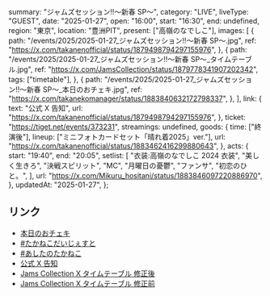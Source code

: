   summary: "ジャムズセッション!!〜新春 SP〜",
  category: "LIVE",
  liveType: "GUEST",
  date: "2025-01-27",
  open: "16:00",
  start: "16:30",
  end: undefined,
  region: "東京",
  location: "豊洲PIT",
  present: ["高嶺のなでしこ"],
  images: [
    {
      path: "/events/2025/2025-01-27_ジャムズセッション!!〜新春 SP〜.jpg",
      ref: "https://x.com/takanenofficial/status/1879498794297155976",
    },
    {
      path: "/events/2025/2025-01-27_ジャムズセッション!!〜新春 SP〜_タイムテーブル.jpg",
      ref: "https://x.com/JamsCollection/status/1879778341907202342",
      tags: ["timetable"],
    },
    {
      path: "/events/2025/2025-01-27_ジャムズセッション!!〜新春 SP〜_本日のおチェキ.jpg",
      ref: "https://x.com/takanekomanager/status/1883840632172798337",
    },
  ],
  link: {
    text: "公式 X 告知",
    url: "https://x.com/takanenofficial/status/1879498794297155976",
  },
  ticket: "https://tiget.net/events/373231",
  streamings: undefined,
  goods: {
    time: ["終演後"],
    lineup: ["ミニフォトカードセット「晴れ着2025」ver."],
    url: "https://x.com/takanenofficial/status/1883462416299880643",
  },
  acts: {
    start: "19:40",
    end: "20:05",
    setlist: [
      "衣装:高嶺のなでしこ 2024 衣装",
      "美しく生きろ",
      "決戦スピリット",
      "MC",
      "月曜日の憂鬱",
      "ファンサ",
      "初恋のひと。",
    ],
    url: "https://x.com/Mikuru_hositani/status/1883846097220886970",
  },
  updatedAt: "2025-01-27",
};

## リンク

- [本日のおチェキ](https://x.com/takanekomanager/status/1883840632172798337)
- [#たかねこだいじぇすと](https://x.com/takanenofficial/status/1883870479175541193)
- [#あしたのたかねこ](https://x.com/takanenofficial/status/1883462416299880643)
- [公式 X 告知](https://x.com/takanenofficial/status/1879498794297155976)
- [Jams Collection X タイムテーブル 修正後](https://x.com/JamsCollection/status/1880182104740483358)
- [Jams Collection X タイムテーブル 修正前](https://x.com/JamsCollection/status/1879778341907202342)

